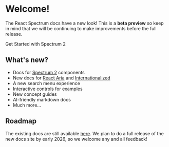 

# Welcome!

The React Spectrum docs have a new look! This is a **beta preview** so keep in mind that we will be continuing to make improvements before the full release.

<LinkButton href="/s2/getting-started.html" variant="accent" size="L">Get Started with Spectrum 2</LinkButton>

## What's new?

- Docs for [Spectrum 2](https://s2.spectrum.adobe.com) components
- New docs for [React Aria](/react-aria/Autocomplete.html) and [Internationalized](/internationalized/date/index.html)
- A new search menu experience
- Interactive controls for examples
- New concept guides
- AI-friendly markdown docs
- Much more...

## Roadmap

The existing docs are still available [here](https://react-spectrum.adobe.com/react-spectrum/index.html). We plan to do a full release of the new docs site by early 2026, so we welcome any and all feedback!
